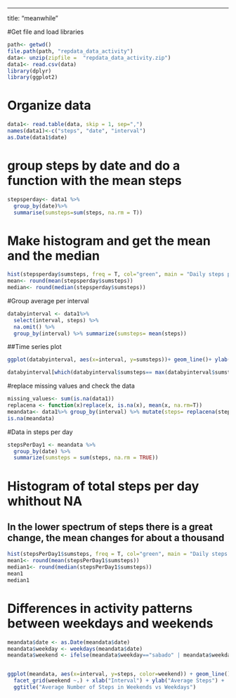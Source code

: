 ---
title: "meanwhile"

#Get file and load libraries
```{r,results="hide"}
path<- getwd()
file.path(path, "repdata_data_activity")
data<- unzip(zipfile =  "repdata_data_activity.zip")
data1<- read.csv(data)
library(dplyr)
library(ggplot2)
```
# Organize data
```{r, results="hide"}
data1<- read.table(data, skip = 1, sep=",")
names(data1)<-c("steps", "date", "interval")
as.Date(data1$date)
```

# group steps by date and do a function with the mean steps
```{r}
stepsperday<- data1 %>%
  group_by(date)%>%
  summarise(sumsteps=sum(steps, na.rm = T))
```
# Make histogram and get the mean and the median
```{r}
hist(stepsperday$sumsteps, freq = T, col="green", main = "Daily steps per day", xlab = "Total steps")
mean<- round(mean(stepsperday$sumsteps))
median<- round(median(stepsperday$sumsteps))
```

#Group average per interval
```{r}
databyinterval <- data1%>% 
  select(interval, steps) %>% 
  na.omit() %>% 
  group_by(interval) %>% summarize(sumsteps= mean(steps))
```
##Time series plot
```{r}
ggplot(databyinterval, aes(x=interval, y=sumsteps))+ geom_line()+ ylab("average steps")+ xlab("5 minutes interval") + ggtitle("Average steps per 5 minute interval")

databyinterval[which(databyinterval$sumsteps== max(databyinterval$sumsteps)),]
```
#replace missing values and check the data
```{r, results="hide"}
missing_values<- sum(is.na(data1))
replacena <- function(x)replace(x, is.na(x), mean(x, na.rm=T))
meandata<- data1%>% group_by(interval) %>% mutate(steps= replacena(steps))
is.na(meandata)
```
#Data in steps per day 
```{r}
stepsPerDay1 <- meandata %>%
  group_by(date) %>%
  summarize(sumsteps = sum(steps, na.rm = TRUE))
```
# Histogram of total steps per day whithout NA
## In the lower spectrum of steps there is a great change, the mean changes for about a thousand 
```{r}
hist(stepsPerDay1$sumsteps, freq = T, col="green", main = "Daily steps per day", xlab = "Total steps")
mean1<- round(mean(stepsPerDay1$sumsteps))
median1<- round(median(stepsPerDay1$sumsteps))
mean1
median1
```
# Differences in activity patterns between weekdays and weekends
```{r}
meandata$date <- as.Date(meandata$date)
meandata$weekday <- weekdays(meandata$date)
meandata$weekend <- ifelse(meandata$weekday=="sabado" | meandata$weekday=="domingo", "Weekend", "Weekday" )


ggplot(meandata, aes(x=interval, y=steps, color=weekend)) + geom_line()+
  facet_grid(weekend ~.) + xlab("Interval") + ylab("Average Steps") +
  ggtitle("Average Number of Steps in Weekends vs Weekdays")
```
